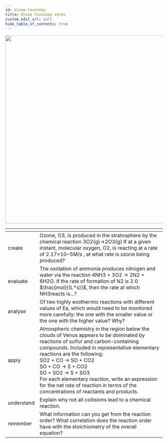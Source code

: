 ```yaml
---
id: bloom-taxonomy
title: Bloom Taxonomy Verbs
custom_edit_url: null
hide_table_of_contents: true
---
```



<img src={bloom} width="600"/>
<br/>

|<span></span>|                           |
|------------|----------------------------------------------------------------------------------------------------------------------------------------------------------------------------------------------------------------------------------------------------------------------------------------------------------------------------------------------------------------------------------------------------------------------|
| create     | Ozone, O3, is produced in the stratosphere by the chemical reaction 3O2(g)→2O3(g) If at a given instant, molecular oxygen, O2, is reacting at a rate of 2.17×10−5M/s , at what rate is ozone being produced?                                                                                                                                                                                                         |
| evaluate   | The oxidation of ammonia produces nitrogen and water via the reaction 4NH3 + 3O2 → 2N2 + 6H2O. If the rate of formation of N2 is 2.0 $\frac{mol}{(L*s)}$, then the rate at which NH3reacts is...?                                                                                                                                                                                                                    |
| analyse    | Of two highly exothermic reactions with different values of Ea, which would need to be monitored more carefully: the one with the smaller value or the one with the higher value? Why?                                                                                                                                                                                                                               |
| apply      | Atmospheric chemistry in the region below the clouds of Venus appears to be dominated by reactions of sulfur and carbon-containing compounds. Included in representative elementary reactions are the following: <br/>SO2 + CO → SO + CO2 <br/>SO + CO → S + CO2 <br/>SO + SO2 → S + SO3<br/> For each elementary reaction, write an expression for the net rate of reaction in terms of the concentrations of reactants and products. |
| understand | Explain why not all collisions lead to a chemical reaction.                                                                                                                                                                                                                                                                                                                                                          |
| remember   | What information can you get from the reaction order? What correlation does the reaction order have with the stoichiometry of the overall equation?                                                                                                                                                                                                                                                                  |
